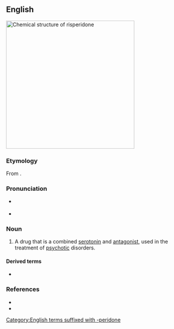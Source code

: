 {{also|rispéridone}}
==English==
[[File:Risperidone.svg|thumb|350px|Chemical structure of '''risperidone''']]
{{wikipedia}}

===Etymology===
From {{af|en|fluor-|alt1=(fluo)r-|benzisoxazole|alt2=(benz)is(oxazole)|piperidinyl|alt3=(pi)perid(inyl)|-one|nocat=1}}.

===Pronunciation===
* {{a|RP}} {{IPA|en|/ɹɪˈspɛ.ɹɪ.dəʊn/}}
* {{a|GA}} {{IPA|en|/ɹɪˈspɛɹ.ɪˌdoʊn/}}

===Noun===
{{en-noun|-}}

# {{lb|en|pharmaceutical drug}} A drug that is a combined [[w:5-HT receptor|serotonin]] and {{w|dopamine receptor}} [[antagonist]], used in the treatment of [[psychotic]] disorders.

====Derived terms====
* {{l|en|-peridone||antipsychotic}}

===References===
* {{R:Lexico}}
* {{R:Merriam-Webster Online}}

[[Category:English terms suffixed with -peridone]]